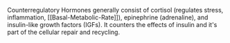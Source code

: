 Counterregulatory Hormones generally consist of cortisol (regulates stress, inflammation, [[Basal-Metabolic-Rate]]), epinephrine (adrenaline), and insulin-like growth factors (IGFs). It counters  the effects of insulin and it's part of the cellular repair and recycling.